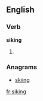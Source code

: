 ==English==

===Verb===
'''siking'''

# {{present participle of|[[sike]]}}

===Anagrams===
* [[skiing#English|skiing]]

[[fr:siking]]